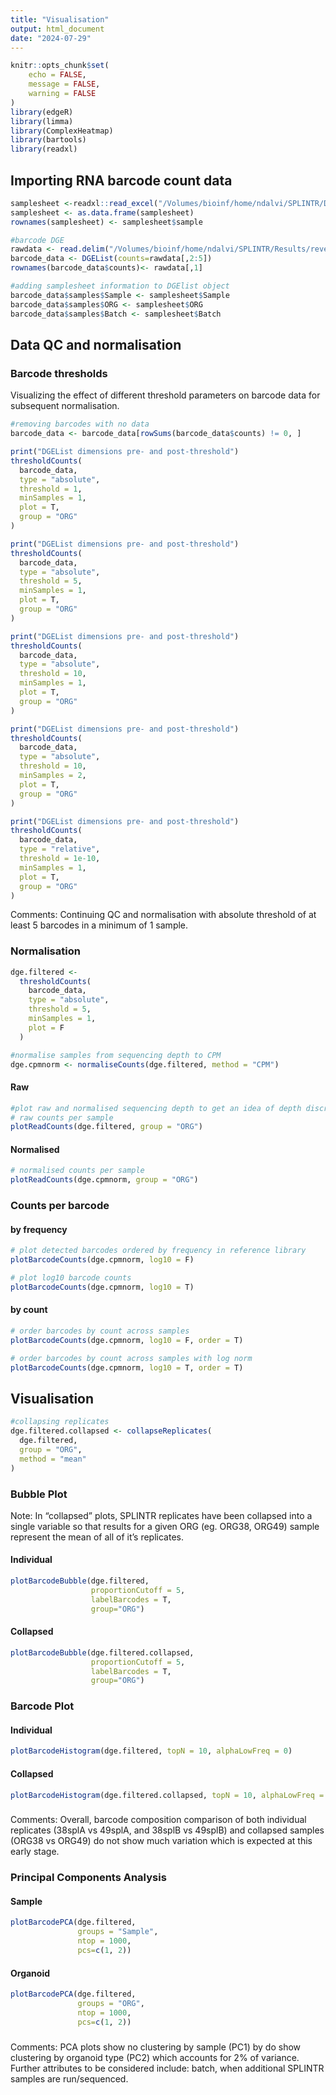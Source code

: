 ```yaml
---
title: "Visualisation"
output: html_document
date: "2024-07-29"
---
```


```r
knitr::opts_chunk$set(
	echo = FALSE,
	message = FALSE,
	warning = FALSE
)
library(edgeR)
library(limma)
library(ComplexHeatmap)
library(bartools)
library(readxl)
```

## Importing RNA barcode count data
```r
samplesheet <-readxl::read_excel("/Volumes/bioinf/home/ndalvi/SPLINTR/Data/samplesheet.xlsx")
samplesheet <- as.data.frame(samplesheet)
rownames(samplesheet) <- samplesheet$sample

#barcode DGE
rawdata <- read.delim("/Volumes/bioinf/home/ndalvi/SPLINTR/Results/reverse_complement_2/counts/all_counts_combined.tsv", check.names = FALSE, stringsAsFactors = FALSE)
barcode_data <- DGEList(counts=rawdata[,2:5])
rownames(barcode_data$counts)<- rawdata[,1]

#adding samplesheet information to DGElist object
barcode_data$samples$Sample <- samplesheet$Sample
barcode_data$samples$ORG <- samplesheet$ORG
barcode_data$samples$Batch <- samplesheet$Batch
```
## Data QC and normalisation
### Barcode thresholds
Visualizing the effect of different threshold parameters on barcode data for subsequent normalisation.
```r

#removing barcodes with no data 
barcode_data <- barcode_data[rowSums(barcode_data$counts) != 0, ]

print("DGEList dimensions pre- and post-threshold")
thresholdCounts(
  barcode_data,
  type = "absolute",
  threshold = 1,
  minSamples = 1,
  plot = T,
  group = "ORG"
)

print("DGEList dimensions pre- and post-threshold")
thresholdCounts(
  barcode_data,
  type = "absolute",
  threshold = 5,
  minSamples = 1,
  plot = T,
  group = "ORG"
)

print("DGEList dimensions pre- and post-threshold")
thresholdCounts(
  barcode_data,
  type = "absolute",
  threshold = 10,
  minSamples = 1,
  plot = T,
  group = "ORG"
)

print("DGEList dimensions pre- and post-threshold")
thresholdCounts(
  barcode_data,
  type = "absolute",
  threshold = 10,
  minSamples = 2,
  plot = T,
  group = "ORG"
)

print("DGEList dimensions pre- and post-threshold")
thresholdCounts(
  barcode_data,
  type = "relative",
  threshold = 1e-10,
  minSamples = 1,
  plot = T,
  group = "ORG"
)

```

Comments: Continuing QC and normalisation with absolute threshold of at least 5 barcodes in a minimum of 1 sample. 


### Normalisation {.tabset}
```r
dge.filtered <-
  thresholdCounts(
    barcode_data,
    type = "absolute",
    threshold = 5,
    minSamples = 1,
    plot = F
  )

#normalise samples from sequencing depth to CPM
dge.cpmnorm <- normaliseCounts(dge.filtered, method = "CPM")
```

#### Raw 
```r
#plot raw and normalised sequencing depth to get an idea of depth discrepancies between PCR replicates
# raw counts per sample
plotReadCounts(dge.filtered, group = "ORG")
```

#### Normalised
```r
# normalised counts per sample
plotReadCounts(dge.cpmnorm, group = "ORG")
```

### Counts per barcode {.tabset}
#### by frequency 
```r
# plot detected barcodes ordered by frequency in reference library
plotBarcodeCounts(dge.cpmnorm, log10 = F)

# plot log10 barcode counts
plotBarcodeCounts(dge.cpmnorm, log10 = T)
```

#### by count
```r
# order barcodes by count across samples
plotBarcodeCounts(dge.cpmnorm, log10 = F, order = T)

# order barcodes by count across samples with log norm
plotBarcodeCounts(dge.cpmnorm, log10 = T, order = T)
```


## Visualisation 
```r
#collapsing replicates
dge.filtered.collapsed <- collapseReplicates(
  dge.filtered,
  group = "ORG",
  method = "mean"
)
```

### Bubble Plot {.tabset}
Note: In "collapsed" plots, SPLINTR replicates have been collapsed into a single variable so that results for a given ORG (eg. ORG38, ORG49) sample represent the mean of all of it's replicates.

#### Individual
```r
plotBarcodeBubble(dge.filtered, 
                  proportionCutoff = 5, 
                  labelBarcodes = T,
                  group="ORG")
```

#### Collapsed
```r
plotBarcodeBubble(dge.filtered.collapsed, 
                  proportionCutoff = 5, 
                  labelBarcodes = T,
                  group="ORG")
```

### Barcode Plot {.tabset}
#### Individual
```r
plotBarcodeHistogram(dge.filtered, topN = 10, alphaLowFreq = 0)
```

#### Collapsed
```r
plotBarcodeHistogram(dge.filtered.collapsed, topN = 10, alphaLowFreq = 0)
```

### 
Comments: Overall, barcode composition comparison of both individual replicates (38splA vs 49splA, and 38splB vs 49splB) and collapsed samples (ORG38 vs ORG49) do not show much variation which is expected at this early stage. 


### Principal Components Analysis {.tabset}
#### Sample
```r
plotBarcodePCA(dge.filtered, 
               groups = "Sample", 
               ntop = 1000,
               pcs=c(1, 2))

```

#### Organoid
```r
plotBarcodePCA(dge.filtered, 
               groups = "ORG", 
               ntop = 1000,
               pcs=c(1, 2))

```

###
Comments: PCA plots show no clustering by sample (PC1) by do show clustering by organoid type (PC2) which accounts for 2% of variance. Further attributes to be considered include: batch, when additional SPLINTR samples are run/sequenced. 

